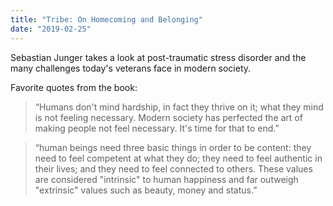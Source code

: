 ```yaml
---
title: "Tribe: On Homecoming and Belonging"
date: "2019-02-25"
---
```


Sebastian Junger takes a look at post-traumatic stress disorder and the many challenges today's veterans face in modern society.

Favorite quotes from the book:

> “Humans don't mind hardship, in fact they thrive on it; what they mind is not feeling necessary. Modern society has perfected the art of making people not feel necessary. It's time for that to end.”

> “human beings need three basic things in order to be content: they need to feel competent at what they do; they need to feel authentic in their lives; and they need to feel connected to others. These values are considered "intrinsic" to human happiness and far outweigh "extrinsic" values such as beauty, money and status.”
